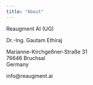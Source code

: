 ```yaml
---
title: "About"
---
```


Reaugment AI (UG)

Dr.-Ing. Gautam Ethiraj

Marianne-Kirchgeßner-Straße 31\
76646 Bruchsal\
Germany

info@reaugment.ai
